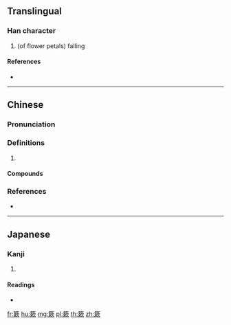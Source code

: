{{character info/new}}
==Translingual==

===Han character===
{{Han char|rn=118|rad=竹|as=11|sn=17|four=88582|canj=HDLO,XHDLO}}

# (of flower petals) falling

====References====
* {{Han ref|kx=0897.360|dkj=26455|dj=1324.060|hdz=53007.070|uh=7C0C|ud=31756|bh=C150|bd=49488}}

----

==Chinese==
{{zh-forms}}

===Pronunciation===
{{zh-pron
|m=sù
|c=cuk1,suk1
|cat=
}}

===Definitions===
{{zh-hanzi}}

# {{rfdef|zh}}

====Compounds====
{{zh-der|急簌簌|撲簌|撲簌簌|撲撲簌簌|簌地|篤簌簌|簌簌|簏簌}}

===References===
* {{R:yue:mfccd}}

----

==Japanese==

===Kanji===
{{ja-kanji|grade=|rs=竹11}}

# {{defn|lang=ja|sort=竹11}}

====Readings====
* {{ja-readings|on=[[そく]] (soku)|kun=[[ふるい]] (furui)|nanori=}}

[[fr:簌]]
[[hu:簌]]
[[mg:簌]]
[[pl:簌]]
[[th:簌]]
[[zh:簌]]